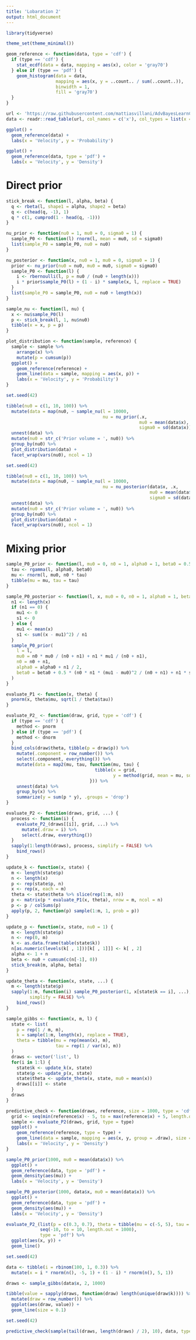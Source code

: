 ```yaml
---
title: 'Lobaration 2'
output: html_document
---
```


```r
library(tidyverse)

theme_set(theme_minimal())
```

```r
geom_reference <- function(data, type = 'cdf') {
  if (type == 'cdf') {
    stat_ecdf(data = data, mapping = aes(x), color = 'gray70')
  } else if (type == 'pdf') {
    geom_histogram(data = data,
                   mapping = aes(x, y = ..count.. / sum(..count..)),
                   binwidth = 1,
                   fill = 'gray70')
  }
}
```

```r
url <- 'https://raw.githubusercontent.com/mattiasvillani/AdvBayesLearnCourse/master/Labs/GalaxyData.dat'
data <- readr::read_table(url, col_names = c('x'), col_types = list(x = 'd'))
```

```r
ggplot() +
  geom_reference(data) +
  labs(x = 'Velocity', y = 'Probability')
```

```r
ggplot() +
  geom_reference(data, type = 'pdf') +
  labs(x = 'Velocity', y = 'Density')
```

# Direct prior

```r
stick_break <- function(l, alpha, beta) {
  q <- rbeta(l, shape1 = alpha, shape2 = beta)
  q <- c(head(q, -1), 1)
  q * c(1, cumprod(1 - head(q, -1)))
}

nu_prior <- function(nu0 = 1, mu0 = 0, sigma0 = 1) {
  sample_P0 <- function(l) rnorm(l, mean = mu0, sd = sigma0)
  list(sample_P0 = sample_P0, nu0 = nu0)
}

nu_posterior <- function(x, nu0 = 1, mu0 = 0, sigma0 = 1) {
  prior <- nu_prior(nu0 = nu0, mu0 = mu0, sigma0 = sigma0)
  sample_P0 <- function(l) {
    i <- rbernoulli(l, p = nu0 / (nu0 + length(x)))
    i * prior$sample_P0(l) + (1 - i) * sample(x, l, replace = TRUE)
  }
  list(sample_P0 = sample_P0, nu0 = nu0 + length(x))
}

sample_nu <- function(l, nu) {
  x <- nu$sample_P0(l)
  p <- stick_break(l, 1, nu$nu0)
  tibble(x = x, p = p)
}

plot_distribution <- function(sample, reference) {
  sample <- sample %>%
    arrange(x) %>%
    mutate(p = cumsum(p))
  ggplot() +
    geom_reference(reference) +
    geom_line(data = sample, mapping = aes(x, p)) +
    labs(x = 'Velocity', y = 'Probability')
}
```

```r
set.seed(42)

tibble(nu0 = c(1, 10, 100)) %>%
  mutate(data = map(nu0, ~ sample_nu(l = 10000,
                                     nu = nu_prior(.x,
                                                   mu0 = mean(data$x),
                                                   sigma0 = sd(data$x))))) %>%
  unnest(data) %>%
  mutate(nu0 = str_c('Prior volume = ', nu0)) %>%
  group_by(nu0) %>%
  plot_distribution(data) +
  facet_wrap(vars(nu0), ncol = 1)
```

```r
set.seed(42)

tibble(nu0 = c(1, 10, 100)) %>%
  mutate(data = map(nu0, ~ sample_nu(l = 10000,
                                     nu = nu_posterior(data$x, .x,
                                                       mu0 = mean(data$x),
                                                       sigma0 = sd(data$x))))) %>%
  unnest(data) %>%
  mutate(nu0 = str_c('Prior volume = ', nu0)) %>%
  group_by(nu0) %>%
  plot_distribution(data) +
  facet_wrap(vars(nu0), ncol = 1)
```

# Mixing prior

```r
sample_P0_prior <- function(l, mu0 = 0, n0 = 1, alpha0 = 1, beta0 = 0.5) {
  tau <- rgamma(l, alpha0, beta0)
  mu <- rnorm(l, mu0, n0 * tau)
  tibble(mu = mu, tau = tau)
}

sample_P0_posterior <- function(l, x, mu0 = 0, n0 = 1, alpha0 = 1, beta0 = 0.5) {
  n1 <- length(x)
  if (n1 == 0) {
    mu1 <- 0
    s1 <- 0
  } else {
    mu1 <- mean(x)
    s1 <- sum((x - mu1)^2) / n1
  }
  sample_P0_prior(
    l = l,
    mu0 = n0 * mu0 / (n0 + n1) + n1 * mu1 / (n0 + n1),
    n0 = n0 + n1,
    alpha0 = alpha0 + n1 / 2,
    beta0 = beta0 + 0.5 * (n0 * n1 * (mu1 - mu0)^2 / (n0 + n1) + n1 * s1)
  )
}

evaluate_P1 <- function(x, theta) {
  pnorm(x, theta$mu, sqrt(1 / theta$tau))
}

evaluate_P2_ <- function(draw, grid, type = 'cdf') {
  if (type == 'cdf') {
    method <- pnorm
  } else if (type == 'pdf') {
    method <- dnorm
  }
  bind_cols(draw$theta, tibble(p = draw$p)) %>%
    mutate(.component = row_number()) %>%
    select(.component, everything()) %>%
    mutate(data = map2(mu, tau, function(mu, tau) {
                                  tibble(x = grid,
                                         y = method(grid, mean = mu, sd = sqrt(1 / tau)))
                                })) %>%
    unnest(data) %>%
    group_by(x) %>%
    summarize(y = sum(p * y), .groups = 'drop')
}

evaluate_P2 <- function(draws, grid, ...) {
  process <- function(i) {
    evaluate_P2_(draws[[i]], grid, ...) %>%
      mutate(.draw = i) %>%
      select(.draw, everything())
  }
  sapply(1:length(draws), process, simplify = FALSE) %>%
    bind_rows()
}

update_k <- function(x, state) {
  m <- length(state$p)
  n <- length(x)
  p <- rep(state$p, n)
  x <- rep(x, each = m)
  theta <- state$theta %>% slice(rep(1:m, n))
  p <- matrix(p * evaluate_P1(x, theta), nrow = m, ncol = n)
  p <- p / colSums(p)
  apply(p, 2, function(p) sample(1:m, 1, prob = p))
}

update_p <- function(x, state, nu0 = 1) {
  m <- length(state$p)
  n <- rep(0, m)
  k <- as.data.frame(table(state$k))
  n[as.numeric(levels(k[ , 1]))[k[ , 1]]] <- k[ , 2]
  alpha <- 1 + n
  beta <- nu0 + cumsum(c(n[-1], 0))
  stick_break(m, alpha, beta)
}

update_theta <- function(x, state, ...) {
  m <- length(state$p)
  sapply(1:m, function(i) sample_P0_posterior(1, x[state$k == i], ...),
         simplify = FALSE) %>%
    bind_rows()
}

sample_gibbs <- function(x, m, l) {
  state <- list(
    p = rep(1 / m, m),
    k = sample(1:m, length(x), replace = TRUE),
    theta = tibble(mu = rep(mean(x), m),
                   tau = rep(1 / var(x), m))
  )
  draws <- vector('list', l)
  for(i in 1:l) {
    state$k <- update_k(x, state)
    state$p <- update_p(x, state)
    state$theta <- update_theta(x, state, mu0 = mean(x))
    draws[[i]] <- state
  }
  draws
}

predictive_check <- function(draws, reference, size = 1000, type = 'cdf') {
  grid <- seq(min(reference$x) - 5, to = max(reference$x) + 5, length.out = size)
  sample <- evaluate_P2(draws, grid, type = type)
  ggplot() +
    geom_reference(reference, type = type) +
    geom_line(data = sample, mapping = aes(x, y, group = .draw), size = 0.25) +
    labs(x = 'Velocity', y = 'Density')
}
```

```r
sample_P0_prior(1000, mu0 = mean(data$x)) %>%
  ggplot() +
  geom_reference(data, type = 'pdf') +
  geom_density(aes(mu)) +
  labs(x = 'Velocity', y = 'Density')
```

```r
sample_P0_posterior(1000, data$x, mu0 = mean(data$x)) %>%
  ggplot() +
  geom_reference(data, type = 'pdf') +
  geom_density(aes(mu)) +
  labs(x = 'Velocity', y = 'Density')
```

```r
evaluate_P2_(list(p = c(0.3, 0.7), theta = tibble(mu = c(-5, 5), tau = c(1, 1))),
             seq(-10, to = 10, length.out = 1000),
             type = 'pdf') %>%
  ggplot(aes(x, y)) +
  geom_line()
```

```r
set.seed(42)

data <- tibble(i = rbinom(100, 1, 0.3)) %>%
  mutate(x = i * rnorm(n(), -5, 1) + (1 - i) * rnorm(n(), 5, 1))

draws <- sample_gibbs(data$x, 2, 1000)
```

```r
tibble(value = sapply(draws, function(draw) length(unique(draw$k)))) %>%
  mutate(draw = row_number()) %>%
  ggplot(aes(draw, value)) +
  geom_line(size = 0.1)
```

```r
set.seed(42)

predictive_check(sample(tail(draws, length(draws) / 2), 10), data, type = 'pdf')
```
